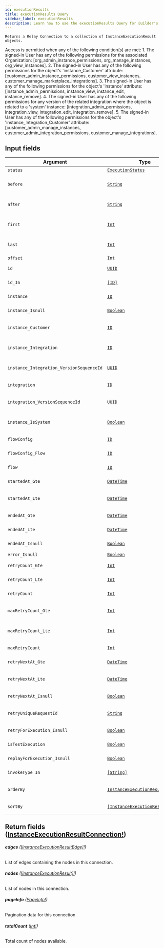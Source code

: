 ```yaml
---
id: executionResults
title: executionResults Query
sidebar_label: executionResults
description: Learn how to use the executionResults Query for Builder's API.
---
```


    Returns a Relay Connection to a collection of InstanceExecutionResult objects.

Access is permitted when any of the following condition(s) are met: 1. The signed-in User has any of the following permissions for the associated Organization: [org_admin_instance_permissions, org_manage_instances, org_view_instances]. 2. The signed-in User has any of the following permissions for the object's 'instance_Customer' attribute: [customer_admin_instance_permissions, customer_view_instances, customer_manage_marketplace_integrations]. 3. The signed-in User has any of the following permissions for the object's 'instance' attribute: [instance_admin_permissions, instance_view, instance_edit, instance_remove]. 4. The signed-in User has any of the following permissions for any version of the related integration where the object is related to a 'system' instance: [integration_admin_permissions, integration_view, integration_edit, integration_remove]. 5. The signed-in User has any of the following permissions for the object's 'instance_Integration_Customer' attribute: [customer_admin_manage_instances, customer_admin_integration_permissions, customer_manage_integrations].

## Input fields

| Argument                                 | Type                                                                                         | Description                                                                                      |
| ---------------------------------------- | -------------------------------------------------------------------------------------------- | ------------------------------------------------------------------------------------------------ |
| `status`                                 | [`ExecutionStatus`](/docs/composer/builder/api/schema/enum/ExecutionStatus.mdx)                                     | The status of the Instance execution.                                                            |
| `before`                                 | [`String`](/docs/composer/builder/api/schema/scalar/String.mdx)                                                     | Specifies a cursor for use in combination with `last` to implement backward pagination.          |
| `after`                                  | [`String`](/docs/composer/builder/api/schema/scalar/String.mdx)                                                     | Specifies a cursor for use in combination with `first` to implement forward pagination.          |
| `first`                                  | [`Int`](/docs/composer/builder/api/schema/scalar/Int.mdx)                                                           | A non-negative integer that specifies to return at most `first` edges after the `after` cursor.  |
| `last`                                   | [`Int`](/docs/composer/builder/api/schema/scalar/Int.mdx)                                                           | A non-negative integer that specifies to return at most `last` edges before the `before` cursor. |
| `offset`                                 | [`Int`](/docs/composer/builder/api/schema/scalar/Int.mdx)                                                           |                                                                                                  |
| `id`                                     | [`UUID`](/docs/composer/builder/api/schema/scalar/UUID.mdx)                                                         | Filter for objects where id matches the specified value.                                         |
| `id_In`                                  | [`[ID]`](/docs/composer/builder/api/schema/scalar/ID.mdx)                                                           | Filter for objects where id is contained in the list of specified values.                        |
| `instance`                               | [`ID`](/docs/composer/builder/api/schema/scalar/ID.mdx)                                                             | Filter for objects where instance matches the specified ID.                                      |
| `instance_Isnull`                        | [`Boolean`](/docs/composer/builder/api/schema/scalar/Boolean.mdx)                                                   | Filter for objects where instance is NULL.                                                       |
| `instance_Customer`                      | [`ID`](/docs/composer/builder/api/schema/scalar/ID.mdx)                                                             | Filter for objects where instance.customer matches the specified ID.                             |
| `instance_Integration`                   | [`ID`](/docs/composer/builder/api/schema/scalar/ID.mdx)                                                             | Filter for objects where instance.integration matches the specified ID.                          |
| `instance_Integration_VersionSequenceId` | [`UUID`](/docs/composer/builder/api/schema/scalar/UUID.mdx)                                                         | Filter for objects where instance.integration.versionSequenceId matches the specified value.     |
| `integration`                            | [`ID`](/docs/composer/builder/api/schema/scalar/ID.mdx)                                                             | Filter for objects where integration matches the specified ID.                                   |
| `integration_VersionSequenceId`          | [`UUID`](/docs/composer/builder/api/schema/scalar/UUID.mdx)                                                         | Filter for objects where integration.versionSequenceId matches the specified value.              |
| `instance_IsSystem`                      | [`Boolean`](/docs/composer/builder/api/schema/scalar/Boolean.mdx)                                                   | Filter for objects where instance.isSystem matches the specified value.                          |
| `flowConfig`                             | [`ID`](/docs/composer/builder/api/schema/scalar/ID.mdx)                                                             | Filter for objects where flowConfig matches the specified ID.                                    |
| `flowConfig_Flow`                        | [`ID`](/docs/composer/builder/api/schema/scalar/ID.mdx)                                                             | Filter for objects where flowConfig.flow matches the specified ID.                               |
| `flow`                                   | [`ID`](/docs/composer/builder/api/schema/scalar/ID.mdx)                                                             | Filter for objects where flow matches the specified ID.                                          |
| `startedAt_Gte`                          | [`DateTime`](/docs/composer/builder/api/schema/scalar/DateTime.mdx)                                                 | Filter for objects where startedAt occurs on or after the specified value.                       |
| `startedAt_Lte`                          | [`DateTime`](/docs/composer/builder/api/schema/scalar/DateTime.mdx)                                                 | Filter for objects where startedAt occurs on or before the specified value.                      |
| `endedAt_Gte`                            | [`DateTime`](/docs/composer/builder/api/schema/scalar/DateTime.mdx)                                                 | Filter for objects where endedAt occurs on or after the specified value.                         |
| `endedAt_Lte`                            | [`DateTime`](/docs/composer/builder/api/schema/scalar/DateTime.mdx)                                                 | Filter for objects where endedAt occurs on or before the specified value.                        |
| `endedAt_Isnull`                         | [`Boolean`](/docs/composer/builder/api/schema/scalar/Boolean.mdx)                                                   | Filter for objects where endedAt is NULL.                                                        |
| `error_Isnull`                           | [`Boolean`](/docs/composer/builder/api/schema/scalar/Boolean.mdx)                                                   | Filter for objects where error is NULL.                                                          |
| `retryCount_Gte`                         | [`Int`](/docs/composer/builder/api/schema/scalar/Int.mdx)                                                           | Filter for objects where retryCount.gte matches the specified value.                             |
| `retryCount_Lte`                         | [`Int`](/docs/composer/builder/api/schema/scalar/Int.mdx)                                                           | Filter for objects where retryCount.lte matches the specified value.                             |
| `retryCount`                             | [`Int`](/docs/composer/builder/api/schema/scalar/Int.mdx)                                                           | Filter for objects where retryCount matches the specified value.                                 |
| `maxRetryCount_Gte`                      | [`Int`](/docs/composer/builder/api/schema/scalar/Int.mdx)                                                           | Filter for objects where maxRetryCount.gte matches the specified value.                          |
| `maxRetryCount_Lte`                      | [`Int`](/docs/composer/builder/api/schema/scalar/Int.mdx)                                                           | Filter for objects where maxRetryCount.lte matches the specified value.                          |
| `maxRetryCount`                          | [`Int`](/docs/composer/builder/api/schema/scalar/Int.mdx)                                                           | Filter for objects where maxRetryCount matches the specified value.                              |
| `retryNextAt_Gte`                        | [`DateTime`](/docs/composer/builder/api/schema/scalar/DateTime.mdx)                                                 | Filter for objects where retryNextAt occurs on or after the specified value.                     |
| `retryNextAt_Lte`                        | [`DateTime`](/docs/composer/builder/api/schema/scalar/DateTime.mdx)                                                 | Filter for objects where retryNextAt occurs on or before the specified value.                    |
| `retryNextAt_Isnull`                     | [`Boolean`](/docs/composer/builder/api/schema/scalar/Boolean.mdx)                                                   | Filter for objects where retryNextAt is NULL.                                                    |
| `retryUniqueRequestId`                   | [`String`](/docs/composer/builder/api/schema/scalar/String.mdx)                                                     | Filter for objects where retryUniqueRequestId matches the specified value.                       |
| `retryForExecution_Isnull`               | [`Boolean`](/docs/composer/builder/api/schema/scalar/Boolean.mdx)                                                   | Filter for objects where retryForExecution is NULL.                                              |
| `isTestExecution`                        | [`Boolean`](/docs/composer/builder/api/schema/scalar/Boolean.mdx)                                                   | Filter for objects where isTestExecution matches the specified value.                            |
| `replayForExecution_Isnull`              | [`Boolean`](/docs/composer/builder/api/schema/scalar/Boolean.mdx)                                                   | Filter for objects where replayForExecution is NULL.                                             |
| `invokeType_In`                          | [`[String]`](/docs/composer/builder/api/schema/scalar/String.mdx)                                                   | Filter for objects where invokeType is contained in the list of specified values.                |
| `orderBy`                                | [`InstanceExecutionResultOrder`](/docs/composer/builder/api/schema/input_object/InstanceExecutionResultOrder.mdx)   | DEPRECATED. Prefer using sort_by instead as it allows ordering by many fields.                   |
| `sortBy`                                 | [`[InstanceExecutionResultOrder]`](/docs/composer/builder/api/schema/input_object/InstanceExecutionResultOrder.mdx) | Allows specifying many field and direction pairs to sort results by.                             |

## Return fields ([InstanceExecutionResultConnection!](/docs/composer/builder/api/schema/object/InstanceExecutionResultConnection.mdx))

###### <b>edges</b> ([[InstanceExecutionResultEdge]!](/docs/composer/builder/api/schema/object/InstanceExecutionResultEdge.mdx))

List of edges containing the nodes in this connection.

###### <b>nodes</b> ([[InstanceExecutionResult]!](/docs/composer/builder/api/schema/object/InstanceExecutionResult.mdx))

List of nodes in this connection.

###### <b>pageInfo</b> ([PageInfo!](/docs/composer/builder/api/schema/object/PageInfo.mdx))

Pagination data for this connection.

###### <b>totalCount</b> ([Int!](/docs/composer/builder/api/schema/scalar/Int.mdx))

Total count of nodes available.
